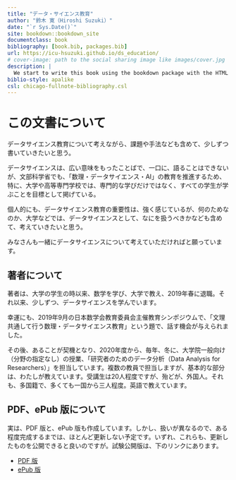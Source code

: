 ```yaml
--- 
title: "データ・サイエンス教育"
author: "鈴木 寛（Hiroshi Suzuki）"
date: "`r Sys.Date()`"
site: bookdown::bookdown_site
documentclass: book
bibliography: [book.bib, packages.bib]
url: https://icu-hsuzuki.github.io/ds_education/
# cover-image: path to the social sharing image like images/cover.jpg
description: |
  We start to write this book using the bookdown package with the HTML output format bookdown::bs4_book, set in the _output.yml file.
biblio-style: apalike
csl: chicago-fullnote-bibliography.csl
---
```


# この文書について  {-} 

データサイエンス教育について考えながら、課題や手法なども含めて、少しずつ書いていきたいと思う。

データサイエンスは、広い意味をもったことばで、一口に、語ることはできないが、文部科学省でも、「数理・データサイエンス・AI」の教育を推進するため、特に、大学や高等専門学校では、専門的な学びだけではなく、すべての学生が学ぶことを目標として掲げている。

個人的にも、データサイエンス教育の重要性は、強く感じているが、何のためなのか、大学などでは、データサイエンスとして、なにを扱うべきかなども含めて、考えていきたいと思う。

みなさんも一緒にデータサイエンスについて考えていただければと願っています。

## 著者について {-}

著者は、大学の学生の時以来、数学を学び、大学で教え、2019年春に退職。それ以来、少しずつ、データサイエンスを学んでいます。

幸運にも、2019年9月の日本数学会教育委員会主催教育シンポジウムで、「文理共通して行う数理・データサイエンス教育」という題で、話す機会が与えられました。

その後、あることが契機となり、2020年度から、毎年、冬に、大学院一般向け（分野の指定なし）の授業、「研究者のためのデータ分析（Data Analysis for Researchers）」を担当しています。複数の教員で担当しますが、基本的な部分は、わたしが教えています。受講生は20人程度ですが、殆どが、外国人。それも、多国籍で、多くても一国から三人程度。英語で教えています。


## PDF、ePub 版について {-}

実は、PDF 版と、ePub 版も作成しています。しかし、扱いが異なるので、ある程度完成するまでは、ほとんど更新しない予定です。いずれ、これらも、更新したものを公開できると良いのですが。試験公開版は、下のリンクにあります。

* [PDF 版](https://icu-hsuzuki.github.io/ds4aj/ds4aj.pdf)
* [ePub 版](https://icu-hsuzuki.github.io/ds4aj/ds4aj.epub)